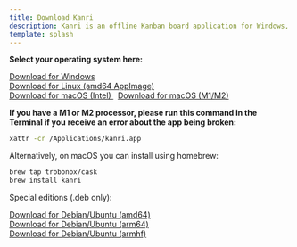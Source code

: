 ```yaml
---
title: Download Kanri
description: Kanri is an offline Kanban board application for Windows, macOS and Linux, built with simplicity and user experience in mind.
template: splash
---
```


**Select your operating system here:**

<a href="https://github.com/trobonox/kanri/releases/download/app-v0.4.3/kanri_0.4.3_x64_en-US.msi"> Download for Windows </a>
<br/>
<a href="https://github.com/trobonox/kanri/releases/download/app-v0.4.3/kanri_0.4.3_amd64.AppImage"> Download for Linux (amd64 AppImage) </a>
<br/>
<a href="https://github.com/trobonox/kanri/releases/download/app-v0.4.3/kanri_0.4.3_x64.dmg"> Download for macOS (Intel) </a>
&nbsp;
<a href="https://github.com/trobonox/kanri/releases/download/app-v0.4.3/kanri_0.4.3_aarch64.dmg"> Download for macOS (M1/M2) </a>

**If you have a M1 or M2 processor, please run this command in the Terminal if you receive an error about the app being broken:**
```bash
xattr -cr /Applications/kanri.app
```

Alternatively, on macOS you can install using homebrew:
```bash
brew tap trobonox/cask
brew install kanri
```


Special editions (.deb only):

<a href="https://github.com/trobonox/kanri/releases/download/app-v0.4.3/kanri_0.4.3_amd64.deb"> Download for Debian/Ubuntu (amd64) </a>
<br/>
<a href="https://github.com/trobonox/kanri/releases/download/app-v0.4.3/kanri_0.4.3_arm64.deb"> Download for Debian/Ubuntu (arm64) </a>
<br/>
<a href="https://github.com/trobonox/kanri/releases/download/app-v0.4.3/kanri_0.4.3_armhf.deb"> Download for Debian/Ubuntu (armhf) </a>